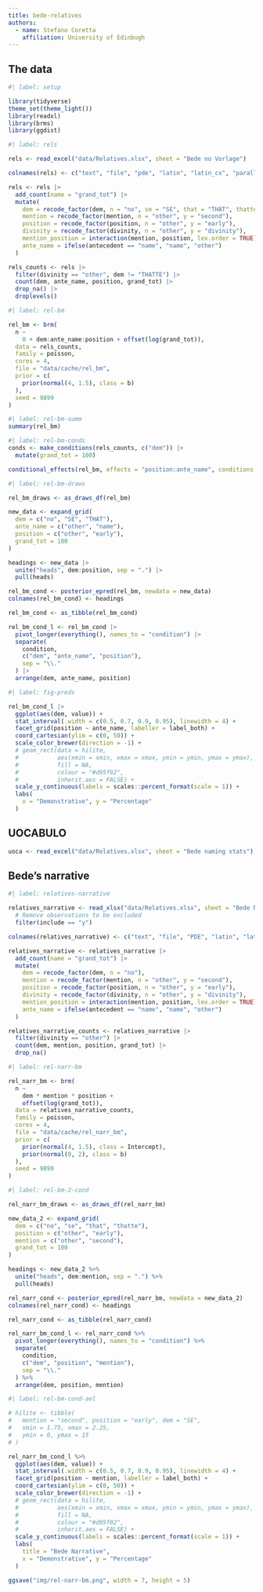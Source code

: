 ```yaml
---
title: bede-relatives
authors:
  - name: Stefano Coretta
    affiliation: University of Edinbugh
---
```


## The data

```r
#| label: setup

library(tidyverse)
theme_set(theme_light())
library(readxl)
library(brms)
library(ggdist)
```


```r
#| label: rels

rels <- read_excel("data/Relatives.xlsx", sheet = "Bede no Vorlage")

colnames(rels) <- c("text", "file", "pde", "latin", "latin_cx", "parallel_set", "parallel_set_id", "dem", "mention", "include", "position", "correlative", "the", "divinity", "generic", "be", "antecedent_type", "antecedent", "is_called", "extraposed", "v_interv", "n_interv", "detail", "notes")

rels <- rels |> 
  add_count(name = "grand_tot") |> 
  mutate(
    dem = recode_factor(dem, n = "no", se = "SE", that = "THAT", thatte = "THATTE"),
    mention = recode_factor(mention, n = "other", y = "second"),
    position = recode_factor(position, n = "other", y = "early"),
    divinity = recode_factor(divinity, n = "other", y = "divinity"),
    mention_position = interaction(mention, position, lex.order = TRUE),
    ante_name = ifelse(antecedent == "name", "name", "other")
  )

rels_counts <- rels |>
  filter(divinity == "other", dem != "THATTE") |>
  count(dem, ante_name, position, grand_tot) |>
  drop_na() |> 
  droplevels()
```

```r
#| label: rel-bm

rel_bm <- brm(
  n ~
    0 + dem:ante_name:position + offset(log(grand_tot)),
  data = rels_counts,
  family = poisson,
  cores = 4,
  file = "data/cache/rel_bm",
  prior = c(
    prior(normal(4, 1.5), class = b)
  ),
  seed = 9899
)
```

```r
#| label: rel-bm-summ
summary(rel_bm)
```

```r
#| label: rel-bm-conds
conds <- make_conditions(rels_counts, c("dem")) |>
  mutate(grand_tot = 100)

conditional_effects(rel_bm, effects = "position:ante_name", conditions = conds)
```

```r
#| label: rel-bm-draws

rel_bm_draws <- as_draws_df(rel_bm)

new_data <- expand_grid(
  dem = c("no", "SE", "THAT"),
  ante_name = c("other", "name"),
  position = c("other", "early"),
  grand_tot = 100
)

headings <- new_data |>
  unite("heads", dem:position, sep = ".") |>
  pull(heads)

rel_bm_cond <- posterior_epred(rel_bm, newdata = new_data)
colnames(rel_bm_cond) <- headings

rel_bm_cond <- as_tibble(rel_bm_cond)

rel_bm_cond_l <- rel_bm_cond |>
  pivot_longer(everything(), names_to = "condition") |>
  separate(
    condition,
    c("dem", "ante_name", "position"),
    sep = "\\."
  ) |>
  arrange(dem, ante_name, position)
```

```r
#| label: fig-preds

rel_bm_cond_l |> 
  ggplot(aes(dem, value)) +
  stat_interval(.width = c(0.5, 0.7, 0.9, 0.95), linewidth = 4) +
  facet_grid(position ~ ante_name, labeller = label_both) +
  coord_cartesian(ylim = c(0, 50)) +
  scale_color_brewer(direction = -1) +
  # geom_rect(data = hilite,
  #           aes(xmin = xmin, xmax = xmax, ymin = ymin, ymax = ymax),
  #           fill = NA,
  #           colour = "#d95f02",
  #           inherit.aes = FALSE) +
  scale_y_continuous(labels = scales::percent_format(scale = 1)) +
  labs(
    x = "Demonstrative", y = "Percentage"
  )
```

## UOCABULO

```r
uoca <- read_excel("data/Relatives.xlsx", sheet = "Bede naming stats")
```

## Bede's narrative

```r
#| label: relatives-narrative

relatives_narrative <- read_xlsx("data/Relatives.xlsx", sheet = "Bede Narrative") |>
  # Remove observations to be excluded
  filter(include == "y")

colnames(relatives_narrative) <- c("text", "file", "PDE", "latin", "latin_cxn", "parallel_set", "parallel_set_id", "dem", "mention", "include", "position", "correlative", "the", "divinity", "generic", "be", "detail", "antecedent", "is_called", "extraposed", "verb_only_intervenes", "noun_only_intervenes", "detail2", "notes")

relatives_narrative <- relatives_narrative |>
  add_count(name = "grand_tot") |>
  mutate(
    dem = recode_factor(dem, n = "no"),
    mention = recode_factor(mention, n = "other", y = "second"),
    position = recode_factor(position, n = "other", y = "early"),
    divinity = recode_factor(divinity, n = "other", y = "divinity"),
    mention_position = interaction(mention, position, lex.order = TRUE),
    ante_name = ifelse(antecedent == "name", "name", "other")
  )

relatives_narrative_counts <- relatives_narrative |>
  filter(divinity == "other") |>
  count(dem, mention, position, grand_tot) |>
  drop_na()
```

```r
#| label: rel-narr-bm

rel_narr_bm <- brm(
  n ~
    dem * mention * position +
    offset(log(grand_tot)),
  data = relatives_narrative_counts,
  family = poisson,
  cores = 4,
  file = "data/cache/rel_narr_bm",
  prior = c(
    prior(normal(4, 1.5), class = Intercept),
    prior(normal(0, 2), class = b)
  ),
  seed = 9899
)
```

```r
#| label: rel-bm-2-cond

rel_narr_bm_draws <- as_draws_df(rel_narr_bm)

new_data_2 <- expand_grid(
  dem = c("no", "se", "that", "thatte"),
  position = c("other", "early"),
  mention = c("other", "second"),
  grand_tot = 100
)

headings <- new_data_2 %>%
  unite("heads", dem:mention, sep = ".") %>%
  pull(heads)

rel_narr_cond <- posterior_epred(rel_narr_bm, newdata = new_data_2)
colnames(rel_narr_cond) <- headings

rel_narr_cond <- as_tibble(rel_narr_cond)

rel_narr_bm_cond_l <- rel_narr_cond %>%
  pivot_longer(everything(), names_to = "condition") %>%
  separate(
    condition,
    c("dem", "position", "mention"),
    sep = "\\."
  ) %>%
  arrange(dem, position, mention)
```

```r
#| label: rel-bm-cond-ael

# hilite <- tibble(
#   mention = "second", position = "early", dem = "SE",
#   xmin = 1.75, xmax = 2.25,
#   ymin = 0, ymax = 15
# )

rel_narr_bm_cond_l %>%
  ggplot(aes(dem, value)) +
  stat_interval(.width = c(0.5, 0.7, 0.9, 0.95), linewidth = 4) +
  facet_grid(position ~ mention, labeller = label_both) +
  coord_cartesian(ylim = c(0, 50)) +
  scale_color_brewer(direction = -1) +
  # geom_rect(data = hilite,
  #           aes(xmin = xmin, xmax = xmax, ymin = ymin, ymax = ymax),
  #           fill = NA,
  #           colour = "#d95f02",
  #           inherit.aes = FALSE) +
  scale_y_continuous(labels = scales::percent_format(scale = 1)) +
  labs(
    title = "Bede Narrative",
    x = "Demonstrative", y = "Percentage"
  )

ggsave("img/rel-narr-bm.png", width = 7, height = 5)
```

